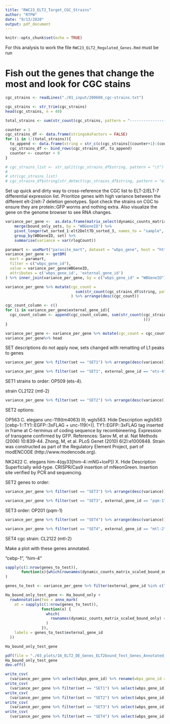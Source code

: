 ```yaml
---
title: "RWC23_ELT2_Target_CGC_Strains"
author: "RTPW"
date: "9/13/2020"
output: pdf_document
---
```


```r
knitr::opts_chunk$set(echo = TRUE)
```

For this analysis to work the file `RWC23_ELT2_Regulated_Genes.Rmd` must be run

# Fish out the genes that change the most and look for CGC stains


```r
cgc_strains <- readLines("./01_input/200608_cgc-strains.txt")

cgc_strains <- str_trim(cgc_strains)
head(cgc_strains, n = 40)

total_strains <- sum(str_count(cgc_strains, pattern = "-----------------------------------------------------------------------------"))

counter = 1
cgc_strains_df <- data.frame(stringsAsFactors = FALSE)
for (i in 1:(total_strains)){
  to_append <- data.frame(string = str_c(c(cgc_strains[(counter+1):(counter+8)]), collapse = "\t"), stringsAsFactors = FALSE)
  cgc_strains_df <- bind_rows(cgc_strains_df, to_append)
  counter <- counter + 9
}

# cgc_strains_list <- str_split(cgc_strains_df$string, pattern = "\t")
# 
# str(cgc_strains_list)
# cgc_strains_df$string[str_detect(cgc_strains_df$string, pattern = "elt-2")]
```

Set up quick and dirty way to cross-reference the CGC list to ELT-2/ELT-7 differential expression list. Prioritize genes with high variance between the different elt-2/elt-7 deletion genotypes. Spot check the strains on CGC to ensure they are protein::GFP worms and nothing extra. Also visualize the gene on the genome browser to see RNA changes.

```r
variance_per_gene <-  as.data.frame(matrix_select(dynamic_counts_matrix, l1_bound_list$WBGeneID)) %>% rownames_to_column(var = "WBGeneID") %>% 
    merge(bound_only_sets, by = "WBGeneID") %>% 
    pivot_longer(wt_sorted_1:elt2Delt7D_sorted_3, names_to = "sample", values_to = "rlogCount") %>%
    group_by(WBGeneID, set) %>%
    summarise(variance = var(rlogCount))

paramart <- useMart("parasite_mart", dataset = "wbps_gene", host = "https://parasite.wormbase.org", port = 443)
variance_per_gene <- getBM(
  mart = paramart,
  filter = c("wbps_gene_id"),
  value = variance_per_gene$WBGeneID,
  attributes = c('wbps_gene_id', 'external_gene_id')
) %>% inner_join(variance_per_gene, by = c("wbps_gene_id" = "WBGeneID"))

variance_per_gene %>% mutate(cgc_count = 
                               sum(str_count(cgc_strains_df$string, pattern = "gfp"))
                             ) %>% arrange(desc(cgc_count))

cgc_count_column <- c()
for (i in variance_per_gene$external_gene_id){
  cgc_count_column <- append(cgc_count_column, sum(str_count(cgc_strains_df$string, pattern = paste(i, "(?![:digit:])", sep = "")
                                                             )))
}

variance_per_gene <- variance_per_gene %>% mutate(cgc_count = cgc_count_column)
variance_per_gene%>% head
```

SET descriptions do not apply now, sets changed with rematting of L1 peaks to genes
<!-- SET1 genes are up in wildtype but down in elt-2 (-) and do not change with elt-7 (-) single or double. In other words, activated alone by ELT-2 -->

```r
variance_per_gene %>% filter(set == "SET1") %>% arrange(desc(variance))
```

```r
variance_per_gene %>% filter(set == "SET1", external_gene_id == "ets-4")
```
SET1 strains to order: OP509 (ets-4).  


strain CL2122 (mtl-2)

<!-- SET2 genes go up only in elt-2 (-) -->

```r
variance_per_gene %>% filter(set == "SET2") %>% arrange(desc(variance)) %>% filter(cgc_count > 1)
```

SET2 options:

OP563	C. elegans	unc-119(tm4063) III; wgIs563. Hide Description
wgIs563 [cebp-1::TY1::EGFP::3xFLAG + unc-119(+)]. TY1::EGFP::3xFLAG tag inserted in frame at C-terminus of coding sequence by recombineering. Expression of transgene confirmed by GFP. References: Sarov M, et al. Nat Methods (2006) 10:839-44. Zhong, M, et al. PLoS Genet (2010) 6(2):e1000848. Strain was constructed as part of the Regulatory Element Project, part of modENCODE (http://www.modencode.org).

NK2422	C. elegans	him-4(qy33[him-4::mNG+loxP]) X. Hide Description
Superficially wild-type. CRISPR/Cas9 insertion of mNeonGreen. Insertion site verified by PCR and sequencing.


SET2 genes to order: 

<!-- SET3 genes go up in elt-2 (-) and go up a little higher in elt-2 (-);elt-7 (-) -->

```r
variance_per_gene %>% filter(set == "SET3") %>% arrange(desc(variance))
```

```r
variance_per_gene %>% filter(set == "SET3", external_gene_id == "pqm-1")
```


SET3 order: OP201 (pqm-1)

<!-- SET4 genes only go down in elt-2 (-);elt-7 (-) -->

```r
variance_per_gene %>% filter(set == "SET4") %>% arrange(desc(variance))
```

```r
variance_per_gene %>% filter(set == "SET4", external_gene_id == "mtl-2")
```


SET4 cgc strain: CL2122 (mtl-2)

Make a plot with these genes annotated.  

"cebp-1", "him-4"

```r
sapply(c(1:nrow(genes_to_test)),
       function(x){which(rownames(dynamic_counts_matrix_scaled_bound_only) == genes_to_test$wbps_gene_id[x])}
)

```


```r

genes_to_test <- variance_per_gene %>% filter(external_gene_id %in% c("ets-4", "cebp-1", "mtl-2", "pqm-1")) %>% select(wbps_gene_id, external_gene_id)

Ha_bound_only_test_gene <- Ha_bound_only +
  rowAnnotation(foo = anno_mark(
    at = sapply(c(1:nrow(genes_to_test)),
                function(x) {
                  which(
                    rownames(dynamic_counts_matrix_scaled_bound_only) == genes_to_test$wbps_gene_id[x]
                  )
                }),
    labels = genes_to_test$external_gene_id
  ))

Ha_bound_only_test_gene

pdf(file = "./03_plots/16_ELT2_DE_Genes_ELT2bound_Test_Genes_Annotated_20-11-10.pdf", width = 5, height = 5)
Ha_bound_only_test_gene
dev.off()
```

```r
write_csv(
  (variance_per_gene %>% select(wbps_gene_id) %>% rename(wbps_gene_id = "Wormbase ID")),"./02_output/all_DE_genes.csv")
write_csv(
  (variance_per_gene %>% filter(set == "SET1") %>% select(wbps_gene_id) %>% rename(wbps_gene_id = "Wormbase ID")),"./02_output/set1_DE_genes.csv")
write_csv(
  (variance_per_gene %>% filter(set == "SET2") %>% select(wbps_gene_id) %>% rename(wbps_gene_id = "Wormbase ID")),"./02_output/set2_DE_genes.csv")
write_csv(
  (variance_per_gene %>% filter(set == "SET3") %>% select(wbps_gene_id) %>% rename(wbps_gene_id = "Wormbase ID")),"./02_output/set3_DE_genes.csv")
write_csv(
  (variance_per_gene %>% filter(set == "SET4") %>% select(wbps_gene_id) %>% rename(wbps_gene_id = "Wormbase ID")),"./02_output/set4_DE_genes.csv")
```

